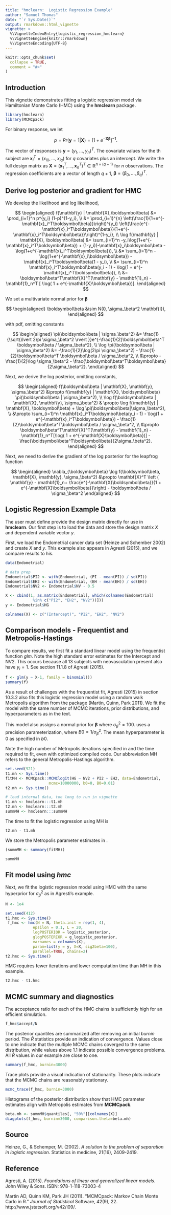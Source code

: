 ```yaml
---
title: "hmclearn:  Logistic Regression Example"
author: "Samuel Thomas"
date: "`r Sys.Date()`"
output: rmarkdown::html_vignette
vignette: >
  %\VignetteIndexEntry{logistic_regression_hmclearn}
  %\VignetteEngine{knitr::rmarkdown}
  %\VignetteEncoding{UTF-8}
---
```



```r
knitr::opts_chunk$set(
  collapse = TRUE,
  comment = "#>"
)
```

## Introduction

This vignette demonstrates fitting a logistic regression model via Hamiltonian Monte Carlo (HMC) using the **hmclearn** package. 

```r
library(hmclearn)
library(MCMCpack)
```

For binary response, we let

$$
p = Pr(\mathbf{y} = 1 | \mathbf{X}) = [1 + e^{-\mathbf{X}\boldsymbol\beta}]^{-1}.
$$

The vector of responses is  $\mathbf{y} = (y_1, ..., y_n)^T$. The covariate values for the \textit{i}th subject are $\mathbf{x}_i^T = (x_{i0}, ..., x_{iq})$ for $q$ covariates plus an intercept. We write the full design matrix as $\mathbf{X} = (\mathbf{x}_1^T, ..., \mathbf{x}_n^T)^T \in \mathbb{R}^{n\times(q+1)}$ for $n$ observations. The regression coefficients are a vector of length $q + 1$, $\boldsymbol\beta = (\beta_0, ..., \beta_q)^T$.

## Derive log posterior and gradient for HMC

We develop the likelihood and log likelihood, 

$$
\begin{aligned}
f(\mathbf{y} | \mathbf{X},\boldsymbol\beta) &= \prod_{i=1}^n p^{y_i} (1-p)^{1-y_i}, \\
&= \prod_{i=1}^{n} \left(\frac{1}{1+e^{-\mathbf{x}_i^T\boldsymbol\beta}}\right)^{y_i} 
\left(\frac{e^{-\mathbf{x}_i^T\boldsymbol\beta}}{1+e^{-\mathbf{x}_i^T\boldsymbol\beta}}\right)^{1-y_i},   \\
\log f(\mathbf{y} | \mathbf{X}, \boldsymbol\beta) &= \sum_{i=1}^n -y_i\log(1+e^{-\mathbf{x}_i^T\boldsymbol\beta}) + (1-y_i)(-\mathbf{x}_i\boldsymbol\beta - \log(1+e^{-\mathbf{x}_i^T\boldsymbol\beta})),  \\
&= \sum_{i=1}^n -\log(1+e^{-\mathbf{x}_i\boldsymbol\beta}) - \mathbf{x}_i^T\boldsymbol\beta(1 - y_i),  \\
&= \sum_{i=1}^n \mathbf{x}_i^T\boldsymbol\beta(y_i - 1) - \log(1 + e^{-\mathbf{x}_i^T\boldsymbol\beta}),  \\
&= \boldsymbol\beta^T\mathbf{X}^T(\mathbf{y} - \mathbf{1}_n) - \mathbf{1}_n^T [ \log( 1 + e^{-\mathbf{X}\boldsymbol\beta})]. 
\end{aligned}
$$

We set a multivariate normal prior for $\boldsymbol\beta$

$$
\begin{aligned}
\boldsymbol\beta &\sim N(0, \sigma_\beta^2 \mathbf{I}), 
\end{aligned}
$$

with pdf, omitting constants

$$
\begin{aligned}
\pi(\boldsymbol\beta | \sigma_\beta^2) &= \frac{1}{\sqrt{\lvert 2\pi \sigma_\beta^2 \rvert }}e^{-\frac{1}{2}\boldsymbol\beta^T \boldsymbol\beta / \sigma_\beta^2},  \\
\log \pi(\boldsymbol\beta | \sigma_\beta^2) &= -\frac{1}{2}\log(2\pi \sigma_\beta^2) - \frac{1}{2}\boldsymbol\beta^T \boldsymbol\beta / \sigma_\beta^2, \\
&\propto -\frac{1}{2}\log \sigma_\beta^2 - \frac{\boldsymbol\beta^T\boldsymbol\beta}{2\sigma_\beta^2}.
\end{aligned}
$$

Next, we derive the log posterior, omitting constants, 

$$
\begin{aligned}
f(\boldsymbol\beta | \mathbf{X}, \mathbf{y}, \sigma_\beta^2) &\propto f(\mathbf{y} | \mathbf{X}, \boldsymbol\beta)  \pi(\boldsymbol\beta | \sigma_\beta^2), \\
\log f(\boldsymbol\beta | \mathbf{X}, \mathbf{y}, \sigma_\beta^2) & \propto \log f(\mathbf{y} | \mathbf{X}, \boldsymbol\beta) + \log \pi(\boldsymbol\beta|\sigma_\beta^2), \\
&\propto \sum_{i=1}^n \mathbf{x}_i^T\boldsymbol\beta(y_i - 1) - \log(1 + e^{-\mathbf{x}_i^T\boldsymbol\beta}) - \frac{1}{2}\boldsymbol\beta^T\boldsymbol\beta / \sigma_\beta^2,  \\
&\propto \boldsymbol\beta^T\mathbf{X}^T(\mathbf{y} - \mathbf{1}_n) - \mathbf{1}_n^T[\log( 1 + e^{-\mathbf{X}\boldsymbol\beta})] - \frac{\boldsymbol\beta^T\boldsymbol\beta}{2\sigma_\beta^2}.
\end{aligned}
$$

Next, we need to derive the gradient of the log posterior for the leapfrog function

$$
\begin{aligned}
\nabla_{\boldsymbol\beta} \log f(\boldsymbol\beta, \mathbf{X}, \mathbf{y}, \sigma_\beta^2)  &\propto \mathbf{X}^T \left ( \mathbf{y} - \mathbf{1}_n+ \frac{e^{-\mathbf{X}\boldsymbol\beta}}{1 + e^{-\mathbf{X}\boldsymbol\beta}}\right) - \boldsymbol\beta / \sigma_\beta^2
\end{aligned}
$$

## Logistic Regression Example Data

The user must define provide the design matrix directly for use in **hmclearn**.  Our first step is to load the data and store the design matrix $X$ and dependent variable vector $y$. 

First, we load the Endometrial cancer data set (Heinze and Schember 2002) and create $X$ and $y$.  This example also appears in Agresti (2015), and we compare results to his.  

```r
data(Endometrial)

# data prep
Endometrial$PI2 <- with(Endometrial, (PI - mean(PI)) / sd(PI))
Endometrial$EH2 <- with(Endometrial, (EH - mean(EH)) / sd(EH))
Endometrial$NV2 <- Endometrial$NV - 0.5

X <- cbind(1, as.matrix(Endometrial[, which(colnames(Endometrial)
            %in% c("PI2", "EH2", "NV2"))]))
y <- Endometrial$HG

colnames(X) <- c("(Intercept)", "PI2", "EH2", "NV2")

```

## Comparison models - Frequentist and Metropolis-Hastings

To compare results, we first fit a standard linear model using the frequentist function *glm*.  Note the high standard error estimates for the Intercept and NV2. This occurs because all 13 subjects with neovasculation present also have $y_i = 1$. See section 11.1.8 of Agresti (2015). 

```r
f <- glm(y ~ X-1, family = binomial())
summary(f)

```

As a result of challenges with the frequentist fit, Agresti (2015) in section 10.3.2 also fits this logistic regression model using a random walk Metropolis algorithm from the \texttt{MCMCpack} package (Martin, Quinn, Park 2011). We fit the model with the same number of MCMC iterations, prior distributions, and hyperparameters as in the text.  

This model also assigns a normal prior for $\boldsymbol\beta$ where $\sigma_\beta^2 = 100$. \texttt{MCMCpack} uses a precision parameterization, where $B0 = 1/\sigma_\beta^2$. The mean hyperparameter is 0 as specified in $b0$.  

Note the high number of Metropolis iterations specified in \textit{mcmc} and the time required to fit, even with optimized compiled code. Our abbreviation MH refers to the general Metropolis-Hastings algorithm.

```r
set.seed(921)
t1.mh <- Sys.time()
fitMH <- MCMCpack::MCMClogit(HG ~ NV2 + PI2 + EH2, data=Endometrial, 
                   mcmc=10000000, b0=0, B0=0.01)
t2.mh <- Sys.time()
```

```r
# load internal data, too long to run in vignette
t1.mh <- hmclearn:::t1.mh
t2.mh <- hmclearn:::t2.mh
summMH <- hmclearn:::summMH

```

The time to fit the logistic regression using MH is

```r
t2.mh - t1.mh
```

We store the Metropolis parameter estimates in \textit{summMH}. 

```r
(summMH <- summary(fitMH))
```

```r
summMH
```

## Fit model using *hmc*

Next, we fit the logistic regression model using HMC with the same hyperprior for $\sigma_\beta^2$ as in Agresti's example.  

```r
N <- 1e4

set.seed(412)
t1.hmc <- Sys.time()
 f_hmc <- hmc(N = N, theta.init = rep(1, 4), 
            epsilon = 0.1, L = 20, 
            logPOSTERIOR = logistic_posterior, 
            glogPOSTERIOR = g_logistic_posterior, 
            varnames = colnames(X),
            param=list(y = y, X=X, sig2beta=100), 
            parallel=TRUE, chains=2)
t2.hmc <- Sys.time()
```

HMC requires fewer iterations and lower computation time than MH in this example.

```r
t2.hmc - t1.hmc
```

## MCMC summary and diagnostics

The acceptance ratio for each of the HMC chains is sufficiently high for an efficient simulation.  

```r
f_hmc$accept/N
```

The posterior quantiles are summarized after removing an initial *burnin* period. The $\hat{R}$ statistics provide an indication of convergence. Values close to one indicate that the multiple MCMC chains coverged to the same distribution, while values above 1.1 indicate possible convergence problems. All $\hat{R}$ values in our example are close to one. 

```r
summary(f_hmc, burnin=3000)
```

Trace plots provide a visual indication of stationarity.  These plots indicate that the MCMC chains are reasonably stationary.  

```r
mcmc_trace(f_hmc, burnin=3000)
```

Histograms of the posterior distribution show that HMC parameter estimates align with Metropolis estimates from **MCMCpack**. 

```r
beta.mh <- summMH$quantiles[, "50%"][colnames(X)]
diagplots(f_hmc, burnin=3000, comparison.theta=beta.mh)
```

## Source

Heinze, G., & Schemper, M. (2002). *A solution to the problem of separation in logistic regression*. Statistics in medicine, 21(16), 2409-2419.

## Reference

Agresti, A. (2015). *Foundations of linear and generalized linear models*. John Wiley & Sons.  ISBN: 978-1-118-73003-4

Martin AD, Quinn KM, Park JH (2011). “MCMCpack: Markov Chain Monte Carlo in R.” *Journal of Statistical* Software, 42(9), 22. http://www.jstatsoft.org/v42/i09/.

